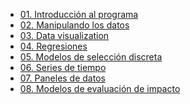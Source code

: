 - [01. Introducción al programa](../2023-06-14-01-introduccion-al-programa)
- [02. Manipulando los datos](../2023-06-14-02-manipulando-los-datos)
- [03. Data visualization](../2023-06-14-03-data-visualization)
- [04. Regresiones](../2023-06-14-04-regresiones)
- [05. Modelos de selección discreta](../2023-06-14-05-modelos-de-seleccion-discreta)
- [06. Series de tiempo](../2023-06-14-06-series-de-tiempo)
- [07. Paneles de datos](../2023-06-14-07-paneles-de-datos)
- [08. Modelos de evaluación de impacto](../2023-06-14-08-modelos-de-evaluacion-de-impacto)